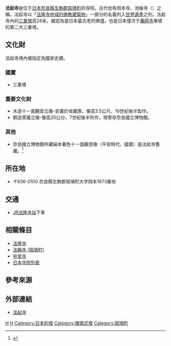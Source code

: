 {{日本寺院
|名称 = 法起寺
|画像 = [[File:Hokiji07n4592.jpg|300px]]<br />三重塔（国宝）
|所在地 = 奈良県生駒郡斑鳩町岡本1873
|位置 = 
|山号 = 岡本山
|宗派 = 聖徳宗
|本尊 = 十一面観音菩薩
|創建年 = [[舒明天皇|舒明天皇]]10年（638年）
|開基 = [[山背大兄王|山背大兄王]]
|正式名 = 
|別称 = 岡本寺、池後尼寺
|札所等 = 聖徳太子霊跡17番
|文化財 = 三重塔（国宝）<br />木造十一面観音立像、銅造菩薩立像（重要文化財）<br />世界遺産
}}

{{japanese|japanese=法起寺|kana=ほうきじ|romaji=Hōki-ji}}

'''法起寺'''是位于[[日本|日本]][[奈良縣|奈良縣]][[生駒郡|生駒郡]][[斑鳩町|斑鳩町]]的寺院。古代也有岡本寺、池後寺（{{lang|ja|いけじりでら}}）之稱。法起寺以「[[法隆寺地域的佛教建築物|法隆寺地域的佛教建築物]]」一部分的名義列入[[世界遺產|世界遺產]]之列。法起寺內的[[三重塔|三重塔]]高24米，被認為是日本最古老的佛[[塔|塔]]，也是日本僅次于[[藥師寺|藥師寺]]東塔的第二大三重塔。

==文化財==
法起寺境內被指定為國家史蹟。

===國寶===
*三重塔

===重要文化財===
*木造十一面觀音立像-安置於收藏庫，像高3.5公尺，10世紀後半製作。
*銅造菩薩立像-像高20公分，7世紀後半所作，現寄存奈良國立博物館。

===其他===
*奈良國立博物館所藏絹本著色十一面觀音像（平安時代、國寶）是法起寺舊藏。<ref>{{Cite web |url=http://www.narahaku.go.jp/collection/d-1176-0-1.html |title=奈良國立博物館十一面觀音像 |access-date=2017-05-11 |archive-date=2021-01-18 |archive-url=https://web.archive.org/web/20210118072047/https://www.narahaku.go.jp/collection/d-1176-0-1.html |dead-url=no }}</ref>

==所在地==
*〒636-0100 奈良縣生駒郡斑鳩町大字岡本1873番地

==交通==
* [[西日本旅客鐵道|JR]][[法隆寺站|法隆寺站]]下車

==相關條目==
* [[法隆寺|法隆寺]]
* [[法輪寺_(斑鳩町)|法輪寺 (斑鳩町)]]
* [[中宮寺|中宮寺]]
* [[日本寺院列表|日本寺院列表]]

==參考來源==
{{reflist}}

==外部連結==
* [https://web.archive.org/web/20121123040649/http://www.horyuji.or.jp/hokiji.htm 法起寺]{{ja}}

{{日本的世界遺產}}

[[Category:奈良縣佛寺|H]]
[[Category:日本世界遺產|H]]
[[Category:日本的塔|Category:日本的塔]]
[[Category:楼阁式塔|Category:楼阁式塔]]
[[Category:斑鳩町|Category:斑鳩町]]